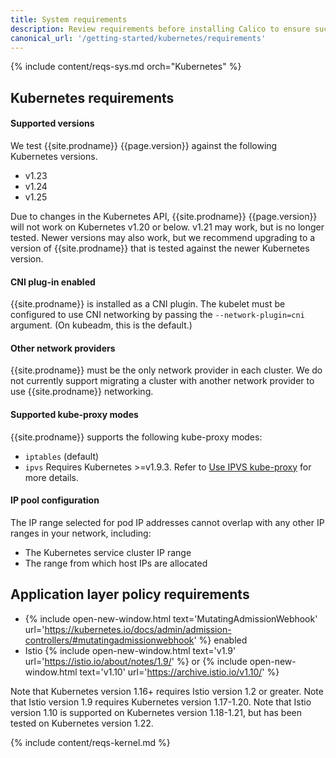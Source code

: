 ```yaml
---
title: System requirements
description: Review requirements before installing Calico to ensure success.
canonical_url: '/getting-started/kubernetes/requirements'
---
```


{% include content/reqs-sys.md orch="Kubernetes" %}

## Kubernetes requirements

#### Supported versions

We test {{site.prodname}} {{page.version}} against the following Kubernetes versions.

- v1.23
- v1.24
- v1.25

Due to changes in the Kubernetes API, {{site.prodname}} {{page.version}} will not work
on Kubernetes v1.20 or below.  v1.21 may work, but is no longer tested.
Newer versions may also work, but we recommend upgrading to a version of {{site.prodname}}
that is tested against the newer Kubernetes version.

#### CNI plug-in enabled

{{site.prodname}} is installed as a CNI plugin. The kubelet must be configured
to use CNI networking by passing the `--network-plugin=cni` argument. (On
kubeadm, this is the default.)

#### Other network providers

{{site.prodname}} must be the only network provider in each cluster. We do
not currently support migrating a cluster with another network provider to
use {{site.prodname}} networking.

#### Supported kube-proxy modes

{{site.prodname}} supports the following kube-proxy modes:
- `iptables` (default)
- `ipvs` Requires Kubernetes >=v1.9.3. Refer to
  [Use IPVS kube-proxy](/networking/use-ipvs) for more details.

#### IP pool configuration

The IP range selected for pod IP addresses cannot overlap with any other
IP ranges in your network, including:

- The Kubernetes service cluster IP range
- The range from which host IPs are allocated

## Application layer policy requirements

- {% include open-new-window.html text='MutatingAdmissionWebhook' url='https://kubernetes.io/docs/admin/admission-controllers/#mutatingadmissionwebhook' %} enabled
- Istio {% include open-new-window.html text='v1.9' url='https://istio.io/about/notes/1.9/' %} or {% include open-new-window.html text='v1.10' url='https://archive.istio.io/v1.10/' %}

Note that Kubernetes version 1.16+ requires Istio version 1.2 or greater.
Note that Istio version 1.9 requires Kubernetes version 1.17-1.20.
Note that Istio version 1.10 is supported on Kubernetes version 1.18-1.21, but has been tested on Kubernetes version 1.22.

{% include content/reqs-kernel.md %}
